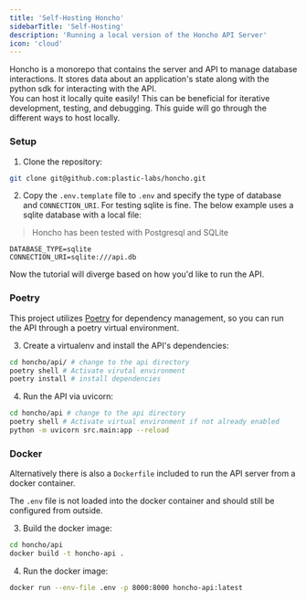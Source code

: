 ```yaml
---
title: 'Self-Hosting Honcho'
sidebarTitle: 'Self-Hosting'
description: 'Running a local version of the Honcho API Server'
icon: 'cloud'
---
```




Honcho is a monorepo that contains the server and API to manage database interactions. It stores data about an application's state along with the python sdk for interacting with the API.  
You can host it locally quite easily! This can be beneficial for iterative development, testing, and debugging. This guide will go through the different ways to host locally.

### Setup

1. Clone the repository:
```bash
git clone git@github.com:plastic-labs/honcho.git
```

2. Copy the `.env.template` file to `.env` and specify the type of database and `CONNECTION_URI`. For testing sqlite is fine. The below example uses a sqlite database with a local file:

> Honcho has been tested with Postgresql and SQLite

```env
DATABASE_TYPE=sqlite
CONNECTION_URI=sqlite:///api.db
```

Now the tutorial will diverge based on how you'd like to run the API.

### Poetry

This project utilizes [Poetry](https://python-poetry.org/) for dependency management, so you can run the API through a poetry virtual environment.

3. Create a virtualenv and install the API's dependencies:
```bash
cd honcho/api/ # change to the api directory
poetry shell # Activate virutal environment
poetry install # install dependencies
```

4. Run the API via uvicorn:
```bash
cd honcho/api # change to the api directory
poetry shell # Activate virtual environment if not already enabled
python -m uvicorn src.main:app --reload
```

### Docker

Alternatively there is also a `Dockerfile` included to run the API server from a docker container.

The `.env` file is not loaded into the docker container and should still be configured from outside.

3. Build the docker image:
```bash
cd honcho/api
docker build -t honcho-api .
```

4. Run the docker image:
```bash
docker run --env-file .env -p 8000:8000 honcho-api:latest
```